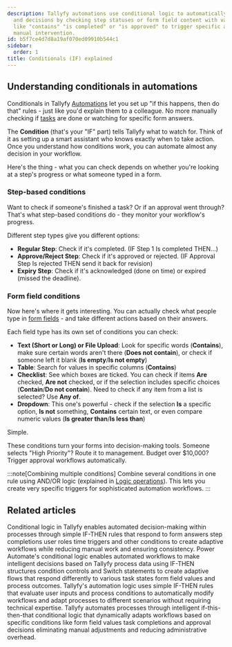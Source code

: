 ```yaml
---
description: Tallyfy automations use conditional logic to automatically handle tasks
  and decisions by checking step statuses or form field content with various operators
  like "contains" "is completed" or "is approved" to trigger specific actions without
  manual intervention.
id: b5f7ce4d7d8a19af070ed09910b544c1
sidebar:
  order: 1
title: Conditionals (IF) explained
---
```


## Understanding conditionals in automations

Conditionals in Tallyfy [Automations](/products/pro/documenting/templates/automations/) let you set up "if this happens, then do that" rules - just like you'd explain them to a colleague. No more manually checking if [tasks](/products/pro/tracking-and-tasks/tasks/) are done or watching for specific form answers.

The **Condition** (that's your "IF" part) tells Tallyfy what to watch for. Think of it as setting up a smart assistant who knows exactly when to take action. Once you understand how conditions work, you can automate almost any decision in your workflow.

Here's the thing - what you can check depends on whether you're looking at a step's progress or what someone typed in a form.

### Step-based conditions

Want to check if someone's finished a task? Or if an approval went through? That's what step-based conditions do - they monitor your workflow's progress.

Different step types give you different options:

- **Regular Step**: Check if it's completed. (IF Step 1 Is completed THEN...)
- **Approve/Reject Step**: Check if it's approved or rejected. (IF Approval Step Is rejected THEN send it back for revision)
- **Expiry Step**: Check if it's acknowledged (done on time) or expired (missed the deadline).

### Form field conditions

Now here's where it gets interesting. You can actually check what people type in [form fields](/products/pro/tracking-and-tasks/tasks/what-are-form-fields-in-tallyfy/) - and take different actions based on their answers.

Each field type has its own set of conditions you can check:

- **Text (Short or Long) or File Upload**: Look for specific words (**Contains**), make sure certain words aren't there (**Does not contain**), or check if someone left it blank (**Is empty**/**Is not empty**)
- **Table**: Search for values in specific columns (**Contains**)
- **Checklist**: See which boxes are ticked. You can check if items **Are** checked, **Are not** checked, or if the selection includes specific choices (**Contain**/**Do not contain**). Need to check if any item from a list is selected? Use **Any of**.
- **Dropdown**: This one's powerful - check if the selection **Is** a specific option, **Is not** something, **Contains** certain text, or even compare numeric values (**Is greater than**/**Is less than**)

Simple.

These conditions turn your forms into decision-making tools. Someone selects "High Priority"? Route it to management. Budget over $10,000? Trigger approval workflows automatically.

:::note[Combining multiple conditions]
Combine several conditions in one rule using AND/OR logic (explained in [Logic operations](/products/pro/documenting/templates/automations/logic-explained/)). This lets you create very specific triggers for sophisticated automation workflows.
:::


## Related articles
<CardGrid>
<LinkTitleCard header="<b>Automations > Conditionals</b>" href="/products/pro/documenting/templates/automations/conditionals/" > Conditional logic in Tallyfy enables automated decision-making within processes through simple IF-THEN rules that respond to form answers step completions user roles time triggers and other conditions to create adaptive workflows while reducing manual work and ensuring consistency. </LinkTitleCard>
<LinkTitleCard header="<b>Power Automate > Using conditional logic in Power Automate</b>" href="/products/pro/integrations/middleware/power-automate/using-conditional-logic-in-power-automate/" > Power Automate's conditional logic enables automated workflows to make intelligent decisions based on Tallyfy process data using IF-THEN structures condition controls and Switch statements to create adaptive flows that respond differently to various task states form field values and process outcomes. </LinkTitleCard>
<LinkTitleCard header="<b>Automations > Logic operations explained</b>" href="/products/pro/documenting/templates/automations/logic-explained/" > Tallyfy's automation logic uses simple IF-THEN rules that evaluate user inputs and process conditions to automatically modify workflows and adapt processes to different scenarios without requiring technical expertise. </LinkTitleCard>
<LinkTitleCard header="<b>Tutorials > Create an automation</b>" href="/products/pro/tutorials/how-can-tallyfy-automate-and-streamline-my-processes/" > Tallyfy automates processes through intelligent if-this-then-that conditional logic that dynamically adapts workflows based on specific conditions like form field values task completions and approval decisions eliminating manual adjustments and reducing administrative overhead. </LinkTitleCard>
</CardGrid>